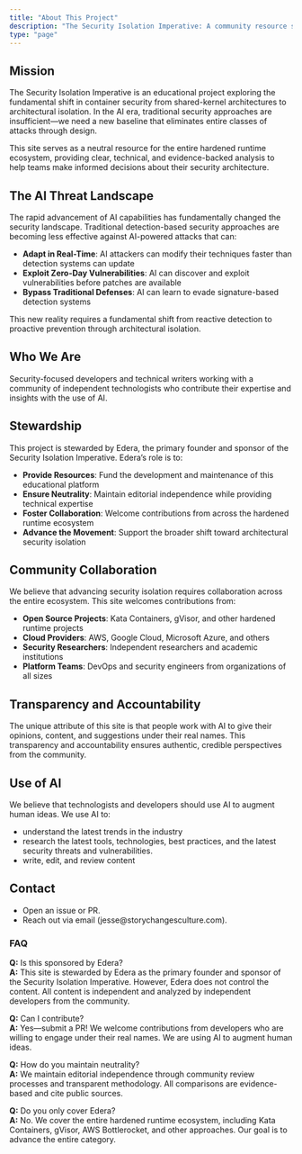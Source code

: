 ```yaml
---
title: "About This Project"
description: "The Security Isolation Imperative: A community resource stewarded by Edera."
type: "page"
---
```


## Mission

The Security Isolation Imperative is an educational project exploring the fundamental shift in container security from shared-kernel architectures to architectural isolation. In the AI era, traditional security approaches are insufficient—we need a new baseline that eliminates entire classes of attacks through design.

This site serves as a neutral resource for the entire hardened runtime ecosystem, providing clear, technical, and evidence-backed analysis to help teams make informed decisions about their security architecture.

## The AI Threat Landscape

The rapid advancement of AI capabilities has fundamentally changed the security landscape. Traditional detection-based security approaches are becoming less effective against AI-powered attacks that can:

- **Adapt in Real-Time**: AI attackers can modify their techniques faster than detection systems can update
- **Exploit Zero-Day Vulnerabilities**: AI can discover and exploit vulnerabilities before patches are available
- **Bypass Traditional Defenses**: AI can learn to evade signature-based detection systems

This new reality requires a fundamental shift from reactive detection to proactive prevention through architectural isolation.

## Who We Are

Security-focused developers and technical writers working with a community of independent technologists who contribute their expertise and insights with the use of AI.

## Stewardship

This project is stewarded by Edera, the primary founder and sponsor of the Security Isolation Imperative. Edera's role is to:

- **Provide Resources**: Fund the development and maintenance of this educational platform
- **Ensure Neutrality**: Maintain editorial independence while providing technical expertise
- **Foster Collaboration**: Welcome contributions from across the hardened runtime ecosystem
- **Advance the Movement**: Support the broader shift toward architectural security isolation

## Community Collaboration

We believe that advancing security isolation requires collaboration across the entire ecosystem. This site welcomes contributions from:

- **Open Source Projects**: Kata Containers, gVisor, and other hardened runtime projects
- **Cloud Providers**: AWS, Google Cloud, Microsoft Azure, and others
- **Security Researchers**: Independent researchers and academic institutions
- **Platform Teams**: DevOps and security engineers from organizations of all sizes

## Transparency and Accountability

The unique attribute of this site is that people work with AI to give their opinions, content, and suggestions under their real names. This transparency and accountability ensures authentic, credible perspectives from the community.

## Use of AI

We believe that technologists and developers should use AI to augment human ideas. We use AI to:

- understand the latest trends in the industry
- research the latest tools, technologies, best practices, and the 
  latest security threats and vulnerabilities.
- write, edit, and review content

## Contact

- Open an issue or PR.  
- Reach out via email (jesse@storychangesculture.com).

### FAQ

**Q:** Is this sponsored by Edera?  
**A:** This site is stewarded by Edera as the primary founder and sponsor of the Security Isolation Imperative. However, Edera does not control the content. All content is independent and analyzed by independent developers from the community.

**Q:** Can I contribute?  
**A:** Yes—submit a PR! We welcome contributions from developers who are willing to engage under their real names. We are using AI to augment human ideas.

**Q:** How do you maintain neutrality?  
**A:** We maintain editorial independence through community review processes and transparent methodology. All comparisons are evidence-based and cite public sources.

**Q:** Do you only cover Edera?  
**A:** No. We cover the entire hardened runtime ecosystem, including Kata Containers, gVisor, AWS Bottlerocket, and other approaches. Our goal is to advance the entire category.
